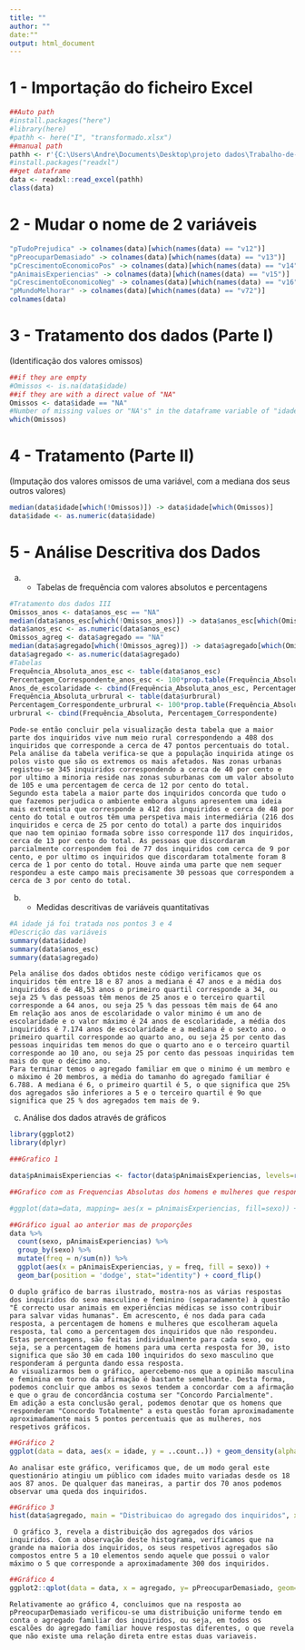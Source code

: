 ```yaml
---
title: ""
author: ""
date:""
output: html_document
---
```

# 1 - Importação do ficheiro Excel
```r
##Auto path
#install.packages("here")
#library(here)
#pathh <- here("I", "transformado.xlsx")
##manual path
pathh <- r'{C:\Users\Andre\Documents\Desktop\projeto dados\Trabalho-de-dados\Trabalho-de-dados\I\Transformado.xlsx}'
#install.packages("readxl")
##get dataframe
data <- readxl::read_excel(pathh)
class(data)
```
# 2 - Mudar o nome de 2 variáveis
```r
"pTudoPrejudica" -> colnames(data)[which(names(data) == "v12")]
"pPreocuparDemasiado" -> colnames(data)[which(names(data) == "v13")]
"pCrescimentoEconomicoPos" -> colnames(data)[which(names(data) == "v14")]
"pAnimaisExperiencias" -> colnames(data)[which(names(data) == "v15")]
"pCrescimentoEconomicoNeg" -> colnames(data)[which(names(data) == "v16")]
"pMundoMelhorar" -> colnames(data)[which(names(data) == "v72")]
colnames(data)
```
# 3 - Tratamento dos dados (Parte I)
(Identificação dos valores omissos)
```r
##if they are empty
#Omissos <- is.na(data$idade)
##if they are with a direct value of "NA"
Omissos <- data$idade == "NA"
#Number of missing values or "NA's" in the dataframe variable of "idades"
which(Omissos)
```

# 4 - Tratamento (Parte II)
(Imputação dos valores omissos de uma variável, com a mediana dos seus outros valores)
```r
median(data$idade[which(!Omissos)]) -> data$idade[which(Omissos)]
data$idade <- as.numeric(data$idade)
```

# 5 - Análise Descritiva dos Dados

a) - Tabelas de frequência com valores absolutos e percentagens
```r
#Tratamento dos dados III
Omissos_anos <- data$anos_esc == "NA"
median(data$anos_esc[which(!Omissos_anos)]) -> data$anos_esc[which(Omissos_anos)]
data$anos_esc <- as.numeric(data$anos_esc)
Omissos_agreg <- data$agregado == "NA"
median(data$agregado[which(!Omissos_agreg)]) -> data$agregado[which(Omissos_agreg)]
data$agregado <- as.numeric(data$agregado)
#Tabelas
Frequência_Absoluta_anos_esc <- table(data$anos_esc)
Percentagem_Correspondente_anos_esc <- 100*prop.table(Frequência_Absoluta_anos_esc)
Anos_de_escolaridade <- cbind(Frequência_Absoluta_anos_esc, Percentagem_Correspondente_anos_esc)
Frequência_Absoluta_urbrural <- table(data$urbrural)
Percentagem_Correspondente_urbrural <- 100*prop.table(Frequência_Absoluta)
urbrural <- cbind(Frequência_Absoluta, Percentagem_Correspondente)
```

    Pode-se então concluir pela visualização desta tabela que a maior parte dos inquiridos vive num meio rural correspondendo a 408 dos inquiridos que corresponde a cerca de 47 pontos percentuais do total. Pela análise da tabela verifica-se que a população inquirida atinge os polos visto que são os extremos os mais afetados. Nas zonas urbanas registou-se 345 inquiridos correspondendo a cerca de 40 por cento e por ultimo a minoria reside nas zonas suburbanas com um valor absoluto de 105 e uma percentagem de cerca de 12 por cento do total.
    Segundo esta tabela a maior parte dos inquiridos concorda que tudo o que fazemos perjudica o ambiente embora alguns apresentem uma ideia mais extremista que corresponde a 412 dos inquiridos e cerca de 48 por cento do total e outros têm uma perspetiva mais intermediária (216 dos inquiridos e cerca de 25 por cento do total) a parte dos inquiridos que nao tem opiniao formada sobre isso corresponde 117 dos inquiridos, cerca de 13 por cento do total. As pessoas que discordaram parcialmente correspondem foi de 77 dos inquiridos com cerca de 9 por cento, e por ultimo os inquiridos que discordaram totalmente foram 8 cerca de 1 por cento do total. Houve ainda uma parte que nem sequer respondeu a este campo mais precisamente 30 pessoas que correspondem a cerca de 3 por cento do total.

b) - Medidas descritivas de variáveis quantitativas
```r
#A idade já foi tratada nos pontos 3 e 4
#Descrição das variáveis
summary(data$idade)
summary(data$anos_esc)
summary(data$agregado)
```

    Pela análise dos dados obtidos neste código verificamos que os inquiridos têm entre 18 e 87 anos a mediana é 47 anos e a média dos inquiridos é de 48,53 anos o primeiro quartil corresponde a 34, ou seja 25 % das pessoas têm menos de 25 anos e o terceiro quartil corresponde a 64 anos, ou seja 25 % das pessoas têm mais de 64 ano
    Em relação aos anos de escolaridade o valor minimo é um ano de escolaridade e o valor máximo é 24 anos de escolaridade, a média dos inquiridos é 7.174 anos de escolaridade e a mediana é o sexto ano. o primeiro quartil corresponde ao quarto ano, ou seja 25 por cento das pessoas inquiridas tem menos do que o quarto ano e o terceiro quartil corresponde ao 10 ano, ou seja 25 por cento das pessoas inquiridas tem mais do que o décimo ano.
    Para terminar temos o agregado familiar em que o minimo é um membro e o máximo é 20 membros, a média do tamanho do agregado familiar é 6.788. A mediana é 6, o primeiro quartil é 5, o que significa que 25% dos agregados são inferiores a 5 e o terceiro quartil é 9o que significa que 25 % dos agregados tem mais de 9.

c) Análise dos dados através de gráficos
```r
library(ggplot2)
library(dplyr)

###Grafico 1

data$pAnimaisExperiencias <- factor(data$pAnimaisExperiencias, levels=rev(c("Concordo totalmente", "Concordo parcialmente", "Nao condordo nem discordo","Discordo parcialmente", "Discordo totalmente")))

##Grafico com as Frequencias Absolutas dos homens e mulheres que responderam a cada pergunta

#ggplot(data=data, mapping= aes(x = pAnimaisExperiencias, fill=sexo)) + geom_bar(position = "dodge")  + coord_flip()

##Gráfico igual ao anterior mas de proporções
data %>%
  count(sexo, pAnimaisExperiencias) %>%
  group_by(sexo) %>%
  mutate(freq = n/sum(n)) %>%
  ggplot(aes(x = pAnimaisExperiencias, y = freq, fill = sexo)) +
  geom_bar(position = 'dodge', stat="identity") + coord_flip()

```

    O duplo gráfico de barras ilustrado, mostra-nos as várias respostas dos inquiridos do sexo masculino e feminino (separadamente) à questão "É correcto usar animais em experiências médicas se isso contribuir para salvar vidas humanas". Em acrescento, é nos dada para cada resposta, a percentagem de homens e mulheres que escolheram aquela resposta, tal como a percentagem dos inquiridos que não respondeu. Estas percentagens, são feitas individualmente para cada sexo, ou seja, se a percentagem de homens para uma certa resposta for 30, isto significa que são 30 em cada 100 inquiridos do sexo masculino que responderam á pergunta dando essa resposta.
    Ao visualizarmos bem o gráfico, apercebemo-nos que a opinião masculina e feminina em torno da afirmação é bastante semelhante. Desta forma, podemos concluir que ambos os sexos tendem a concordar com a afirmação e que o grau de concordância costuma ser "Concordo Parcialmente".
    Em adição a esta conclusão geral, podemos denotar que os homens que responderam "Concordo Totalmente" a esta questão foram aproximadamente aproximadamente mais 5 pontos percentuais que as mulheres, nos respetivos gráficos.


```r
##Gráfico 2
ggplot(data = data, aes(x = idade, y = ..count..)) + geom_density(alpha = .2, fill = "blue")

```

    Ao analisar este gráfico, verificamos que, de um modo geral este questionário atingiu um público com idades muito variadas desde os 18 aos 87 anos. De qualquer das maneiras, a partir dos 70 anos podemos observar uma queda dos inquiridos.

```r
##Gráfico 3
hist(data$agregado, main = "Distribuicao do agregado dos inquiridos", xlab = "Agregados", ylab = "Inquiridos", col = "red", prob=TRUE)

```

     O gráfico 3, revela a distribuição dos agregados dos vários inquiridos. Com a observação deste histograma, verificamos que na grande na maioria dos inquiridos, os seus respetivos agregados são compostos entre 5 a 10 elementos sendo aquele que possui o valor máximo o 5 que corresponde a aproximadamente 300 dos inquiridos.

```r
##Gráfico 4
ggplot2::qplot(data = data, x = agregado, y= pPreocuparDemasiado, geom="boxplot", main = "Variacao do agregado familiar baseado na resposta à pPreocuparDemasiado")

```

    Relativamente ao gráfico 4, concluimos que na resposta ao pPreocuparDemasiado verificou-se uma distribuição uniforme tendo em conta o agregado familiar dos inquiridos, ou seja, em todos os escalões do agregado familiar houve respostas diferentes, o que revela que não existe uma relação direta entre estas duas variaveis.
